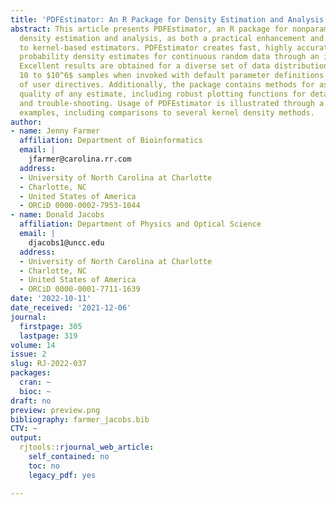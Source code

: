 ```yaml
---
title: 'PDFEstimator: An R Package for Density Estimation and Analysis'
abstract: This article presents PDFEstimator, an R package for nonparametric probability
  density estimation and analysis, as both a practical enhancement and alternative
  to kernel-based estimators. PDFEstimator creates fast, highly accurate, data-driven
  probability density estimates for continuous random data through an intuitive interface.
  Excellent results are obtained for a diverse set of data distributions ranging from
  10 to $10^6$ samples when invoked with default parameter definitions in the absence
  of user directives. Additionally, the package contains methods for assessing the
  quality of any estimate, including robust plotting functions for detailed visualization
  and trouble-shooting. Usage of PDFEstimator is illustrated through a variety of
  examples, including comparisons to several kernel density methods.
author:
- name: Jenny Farmer
  affiliation: Department of Bioinformatics
  email: |
    jfarmer@carolina.rr.com
  address:
  - University of North Carolina at Charlotte
  - Charlotte, NC
  - United States of America
  - ORCiD 0000-0002-7953-1044
- name: Donald Jacobs
  affiliation: Department of Physics and Optical Science
  email: |
    djacobs1@uncc.edu
  address:
  - University of North Carolina at Charlotte
  - Charlotte, NC
  - United States of America
  - ORCiD 0000-0001-7711-1639
date: '2022-10-11'
date_received: '2021-12-06'
journal:
  firstpage: 305
  lastpage: 319
volume: 14
issue: 2
slug: RJ-2022-037
packages:
  cran: ~
  bioc: ~
draft: no
preview: preview.png
bibliography: farmer_jacobs.bib
CTV: ~
output:
  rjtools::rjournal_web_article:
    self_contained: no
    toc: no
    legacy_pdf: yes

---
```

